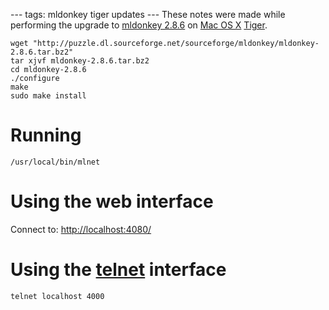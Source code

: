 ---
tags: mldonkey tiger updates
---
These notes were made while performing the upgrade to [[mldonkey 2.8.6]] on [[Mac OS X]] [[Tiger]].

<pre>wget "http://puzzle.dl.sourceforge.net/sourceforge/mldonkey/mldonkey-2.8.6.tar.bz2"
tar xjvf mldonkey-2.8.6.tar.bz2 
cd mldonkey-2.8.6
./configure
make
sudo make install</pre>

= Running =

<pre>/usr/local/bin/mlnet</pre>

= Using the web interface =

Connect to: http://localhost:4080/

= Using the [[telnet]] interface =

<pre>telnet localhost 4000</pre>
